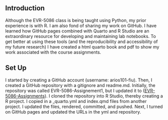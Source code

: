 ## Introduction {.unnumbered}

Although the EVR-5086 class is being taught using Python, my prior experience is with R. I am also fond of sharing my work on GitHub. I have learned how GitHub pages combined with Quarto and R Studio are an extraordinary resource for developing and maintaining lab notebooks. To get better at using these tools (and the reproducibility and accessibility of my future research) I have created a html quarto book and pdf to show my work associated with the course assignments.

## Set Up {.unnumbered}

I started by creating a GitHub account (username: arios101-fiu). Then, I created a GitHub repository with a gitignore and readme.md. Initially, the repository was called EVR-5086-Assignement1, but I updated it to ([EVR-5086-Assignments](https://github.com/arios101-fiu/EVR-5086-Assignements)). I cloned the repository into R Studio, thereby creating a R project. I copied in a \_quarto.yml and index.qmd files from another project. I updated the files, rendered, committed, and pushed. Next, I turned on GitHub pages and updated the URLs in the yml and repository.

